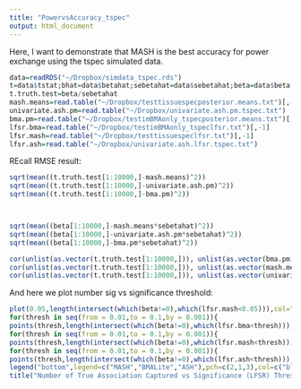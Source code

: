 ```yaml
---
title: "PowervsAccuracy_tspec"
output: html_document
---
```


Here, I want to demonstrate that MASH is the best accuracy for power exchange using the tspec simulated data.

```r
data=readRDS("~/Dropbox/simdata_tspec.rds")
t=data$tstat;bhat=data$betahat;sebetahat=data$sebetahat;beta=data$beta;v.j=matrix(rep(1,ncol(t)*nrow(t)),ncol=ncol(t),nrow=nrow(t))
t.truth.test=beta/sebetahat
mash.means=read.table("~/Dropbox/testtissuespecposterior.means.txt")[,-1]
univariate.ash.pm=read.table("~/Dropbox/univariate.ash.pm.tspec.txt")
bma.pm=read.table("~/Dropbox/testimBMAonly_tspecposterior.means.txt")[,-1]
lfsr.bma=read.table("~/Dropbox/testimBMAonly_tspeclfsr.txt")[,-1]
lfsr.mash=read.table("~/Dropbox/testtissuespeclfsr.txt")[,-1]
lfsr.ash=read.table("~/Dropbox/univariate.ash.lfsr.tspec.txt")

```

REcall RMSE result:
```r

sqrt(mean((t.truth.test[1:10000,]-mash.means)^2))
sqrt(mean((t.truth.test[1:10000,]-univariate.ash.pm)^2))
sqrt(mean((t.truth.test[1:10000,]-bma.pm)^2))



sqrt(mean((beta[1:10000,]-mash.means*sebetahat)^2))
sqrt(mean((beta[1:10000,]-univariate.ash.pm*sebetahat)^2))
sqrt(mean((beta[1:10000,]-bma.pm*sebetahat)^2))

cor(unlist(as.vector(t.truth.test[1:10000,])), unlist(as.vector(bma.pm)))
cor(unlist(as.vector(t.truth.test[1:10000,])), unlist(as.vector(mash.means)))
cor(unlist(as.vector(t.truth.test[1:10000,])), unlist(as.vector(univariate.ash.pm)))
```

And here we plot number sig vs significance threshold:
```r
plot(0.05,length(intersect(which(beta!=0),which(lfsr.mash<0.05))),col="blue",ylim=c(400,2900),xlim=c(0.01,0.10),pch=2,ylab="NumberofTrueAssociationsCaptured",xlab="LFSRThreshold")
for(thresh in seq(from = 0.01,to = 0.1,by = 0.001)){
points(thresh,length(intersect(which(beta!=0),which(lfsr.bma<thresh))),col="red",pch=1)}
for(thresh in seq(from = 0.01,to = 0.1,by = 0.001)){
points(thresh,length(intersect(which(beta!=0),which(lfsr.mash<thresh))),col="blue",pch=2)}
for(thresh in seq(from = 0.01,to = 0.1,by = 0.001)){
points(thresh,length(intersect(which(beta!=0),which(lfsr.ash<thresh))),col="green",pch=3)}
legend("bottom",legend=c("MASH","BMALite","ASH"),pch=c(2,1,3),col=c("blue","red","green"))
title("Number of True Association Captured vs Significance (LFSR) Threshold")
```


